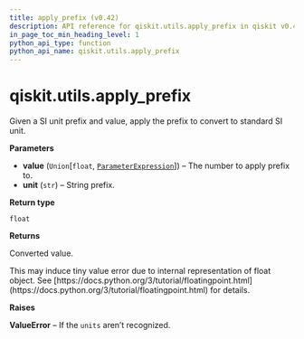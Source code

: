 ```yaml
---
title: apply_prefix (v0.42)
description: API reference for qiskit.utils.apply_prefix in qiskit v0.42
in_page_toc_min_heading_level: 1
python_api_type: function
python_api_name: qiskit.utils.apply_prefix
---
```


<span id="qiskit-utils-apply-prefix" />

# qiskit.utils.apply\_prefix

<Function id="qiskit.utils.apply_prefix" isDedicatedPage={true} github="https://github.com/qiskit/qiskit/tree/stable/0.23/qiskit/utils/units.py" signature="apply_prefix(value, unit)">
  Given a SI unit prefix and value, apply the prefix to convert to standard SI unit.

  **Parameters**

  *   **value** (`Union`\[`float`, [`ParameterExpression`](qiskit.circuit.ParameterExpression "qiskit.circuit.parameterexpression.ParameterExpression")]) – The number to apply prefix to.
  *   **unit** (`str`) – String prefix.

  **Return type**

  `float`

  **Returns**

  Converted value.

  <Admonition title="Note" type="note">
    This may induce tiny value error due to internal representation of float object. See [https://docs.python.org/3/tutorial/floatingpoint.html](https://docs.python.org/3/tutorial/floatingpoint.html) for details.
  </Admonition>

  **Raises**

  **ValueError** – If the `units` aren’t recognized.
</Function>

